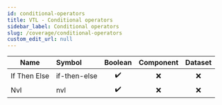 ```yaml
---
id: conditional-operators
title: VTL - Conditional operators
sidebar_label: Conditional operators
slug: /coverage/conditional-operators
custom_edit_url: null
---
```


| Name         | Symbol       |      Boolean       | Component | Dataset |
| ------------ | :----------- | :----------------: | :-------: | :-----: |
| If Then Else | if-then-else | :heavy_check_mark: |    :x:    |   :x:   |
| Nvl          | nvl          | :heavy_check_mark: |    :x:    |   :x:   |
